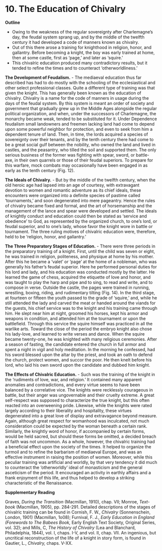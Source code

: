 # 10. The Education of Chivalry

**Outline**

-   Owing to the weakness of the regular sovereignty after Charlemagne's day, the feudal system sprang up, and by the middle of the twelfth century it had developed a code of manners known as chivalry.
-   Out of this there arose a training for knighthood in religion, honor, and gallantry. Before becoming a knight, the boy was early trained at home, then at some castle, first as 'page,' and later as 'squire.'
-   This chivalric education produced many contradictory results, but it tended to refine the times and to counteract 'otherworldliness.'

**The Development of Feudalism.** - The mediaeval education thus far described has had to do mostly with the schooling of the ecclesiastical and other select professional classes. Quite a different type of training was that given the knight. This has generally been known as the education of chivalry. Chivalry is a name for the code of manners in usage during the days of the feudal system. By this system is meant an order of society and government that gradually grew up in the Middle Ages alongside the regular political organization, and when, under the successors of Charlemagne, the monarchy became weak, tended to be substituted for it. Under Dependence feudalism small landowners and freemen lacking land had come to depend upon some powerful neighbor for protection, and even to seek from him a dependent tenure of land. Then, in time, the lords acquired a species of sovereignty over their tenants, and by the tenth century there had come to be a great social gulf between the nobility, who owned the land and lived in castles, and the peasantry, who tilled the soil and supported them. The only serious business of the former was fighting with spear, sword, or battle-axe, in their own quarrels or those of their feudal superiors. To prepare for this warfare, mock combats may occasionally have been engaged in as early as the tenth century (Fig. 12).

**The Ideals of Chivalry.** - But by the middle of the twelfth century, when the old heroic age had lapsed into an age of courtesy, with extravagant devotion to women and romantic adventure as its chief ideals, these encounters were organized into a definite species of pastime called 'tournaments,' and soon degenerated into mere pageantry. Hence the rules of chivalry became fixed and formal, and the art of horsemanship and the management of the lance and spear were developed and settled. The ideals of knightly conduct and education could then be stated as 'service and obedience' to God, as represented by the organized church, to one's lord, or feudal superior, and to one's lady, whose favor the knight wore in battle or tournament. The three ruling motives of chivalric education were, therefore, held to be 'religion, honor, and gallantry.'

**The Three Preparatory Stages of Education.** - There were three periods in the preparatory training of a knight. First, until the child was seven or eight, he was trained in religion, politeness, and physique at home by his mother. After this he became a 'valet' or 'page' at the home of a nobleman, who was generally his father's feudal superior. Here he performed personal duties for his lord and lady, and his education was conducted mostly by the latter. He learned the game of chess, acquired the etiquette of love and honor, and was taught to play the harp and pipe and to sing, to read and write, and to compose in verse. Outside the castle, the pages were trained in running, wrestling, boxing, riding, and rudimentary tilting (Fig. 14). In the third stage, at fourteen or fifteen the youth passed to the grade of 'squire,' and, while he still attended the lady and carved the meat or handed around the viands for the guests, his chief service was to the knight and his training came through him. He slept near him at night, groomed his horses, kept his armor and weapons in condition, and attended him at the tournament or upon the battlefield. Through this service the squire himself was practiced in all the warlike arts. Toward the close of the period the embryo knight also chose his lady-love, and learned to write verses and dance. When the squire became twenty-one, he was knighted with many religious ceremonies. After a season of fasting, the candidate entered the church in full armor and spent a night in vigil and holy meditation. In the morning he confessed, had his sword blessed upon the altar by the priest, and took an oath to defend the church, protect women, and succor the poor. He then knelt before his lord, who laid his own sword upon the candidate and dubbed him knight.

**The Effects of Chivalric Education.** - Such was the training of the knight in the 'rudiments of love, war, and religion.' It contained many apparent anomalies and contradictions, and every virtue seems to have been balanced by a correlative vice. The knights were recklessly courageous in battle, but their anger was ungovernable and their cruelty extreme. A great self-respect was supposed to characterize the true knight, but this often reacted into an overweening pride. Likewise, while the knights were rated largely according to their liberality and hospitality, these virtues degenerated into a great love of display and extravagance beyond measure. Again, although great respect for womanhood was inculcated, not much consideration could be expected by the woman beneath a certain rank. Similarly, the knightly word of honor, if accompanied by certain forms, would be held sacred, but should these forms be omitted, a decided breach of faith was not uncommon. As a whole, however, the chivalric training had a beneficial effect upon the society of the times. It helped to organize the turmoil and to refine the barbarism of mediaeval Europe, and was an effective instrument in raising the position of women. Moreover, while this peculiar training was artificial and worldly, by that very tendency it did much to counteract the 'otherworldly' ideal of monasticism and the general asceticism of the period. It encouraged an activity in earthly affairs and a frank enjoyment of this life, and thus helped to develop a striking characteristic of the Renaissance.

**Supplementary Reading**

Graves, *During the Transition* (Macmillan, 1910), chap. VII; Monroe, *Text-book* (Macmillan, 1905), pp. 284-291. Detailed descriptions of the stages of chivalric training can be found in Cornish, F. W., *Chivalry* (Sonnenschein, London, 1901) (Macmillan, 1o08); Furnival, F. J., *Early Education in England (Forewords to The Babees Book,* Early English Text Society, Original Series, vol. 32); and Mills, C, *The History of Chivalry* (Lea and Blanchard, Philadelphia, 1844), vol. I, chaps. I-V, and vol. II, chap. VII. An ingenious, but uncritical reconstruction of the life of a knight in story form, is found in Gautier, L., *Chivalry,* chaps. V-XX.
